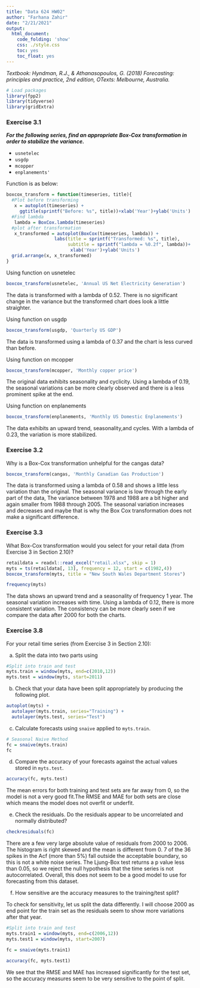 ---
title: "Data 624 HW02"
author: "Farhana Zahir"
date: "2/21/2021"
output:
  html_document:
    code_folding: 'show'
    css: ./style.css
    toc: yes
    toc_float: yes
---

*Textbook: Hyndman, R.J., & Athanasopoulos, G. (2018) Forecasting: principles and practice, 2nd edition, OTexts: Melbourne, Australia.*

```{r message=FALSE, warning=FALSE}
# Load packages
library(fpp2)
library(tidyverse)
library(gridExtra)
```

### Exercise 3.1

***For the following series, find an appropriate Box-Cox transformation in order to stabilize the variance.***

* `usnetelec`
* `usgdp`
* `mcopper`
* `enplanements'`

Function is as below:

```{r}

boxcox_transform = function(timeseries, title){
  #Plot before transforming
   x = autoplot(timeseries) + 
     ggtitle(sprintf("Before: %s", title))+xlab('Year')+ylab('Units')
  #Find lambda
   lambda = BoxCox.lambda(timeseries)
  #plot after transformation
   x_transformed = autoplot(BoxCox(timeseries, lambda)) +
                  labs(title = sprintf("Transformed: %s", title), 
                       subtitle = sprintf("lambda = %0.2f", lambda))+
                        xlab('Year')+ylab('Units')
  grid.arrange(x, x_transformed)
}
```

Using function on usnetelec

```{r}
boxcox_transform(usnetelec, 'Annual US Net Electricity Generation')
```

The data is transformed with a lambda of 0.52. There is no significant change in the variance but the transformed chart does look a little straighter.

Using function on usgdp

```{r}
boxcox_transform(usgdp, 'Quarterly US GDP')
```

The data is transformed using a lambda of 0.37 and the chart is less curved than before.

Using function on mcopper

```{r}
boxcox_transform(mcopper, 'Monthly copper price')
```

The original data exhibits seasonality and cyclicity. Using a lambda of 0.19, the seasonal variations can be more clearly observed and there is a less prominent spike at the end.

Using function on enplanements

```{r}
boxcox_transform(enplanements, 'Monthly US Domestic Enplanements')
```

The data exhibits an upward trend, seasonality,and cycles. With a lambda of 0.23, the variation is more stabilized.

### Exercise 3.2

Why is a Box-Cox transformation unhelpful for the cangas data?

```{r}
boxcox_transform(cangas, 'Monthly Canadian Gas Production')
```

The data is transformed using a lambda of 0.58 and shows a little less variation than the original. The seasonal variance is low through the early part of the data, The variance between 1978 and 1988 are a bit higher and again smaller from 1988 through 2005. The seasonal variation increases and decreases and maybe that is why the Box Cox transformation does not make a significant difference. 

### Exercise 3.3 

What Box-Cox transformation would you select for your retail data (from Exercise 3 in Section 2.10)?

```{r}
retaildata = readxl::read_excel("retail.xlsx", skip = 1)
myts = ts(retaildata[, 13], frequency = 12, start = c(1982,4))
boxcox_transform(myts, title = "New South Wales Department Stores")
```

```{r}
frequency(myts)
```
The data shows an upward trend and a seasonality of frequency 1 year. The seasonal variation increases with time. Using a lambda of 0.12, there is more consistent variation. The consistency can be more clearly seen if we compare the data after 2000 for both the charts. 

### Exercise 3.8

For your retail time series (from Exercise 3 in Section 2.10): 

a. Split the data into two parts using

```{r}
#Split into train and test
myts.train = window(myts, end=c(2010,12))
myts.test = window(myts, start=2011)
```

b. Check that your data have been split appropriately by producing the following plot.

```{r}
autoplot(myts) +
  autolayer(myts.train, series="Training") +
  autolayer(myts.test, series="Test")
```

c. Calculate forecasts using `snaive` applied to `myts.train`.

```{r}
# Seasonal Naive Method
fc = snaive(myts.train)
fc
```

d. Compare the accuracy of your forecasts against the actual values stored in `myts.test`.

```{r}
accuracy(fc, myts.test)
```
The mean errors for both training and test sets are far away from 0, so the model is not a very good fit.The RMSE and MAE for both sets are close which means the model does not overfit or underfit. 

e. Check the residuals. Do the residuals appear to be uncorrelated and normally distributed?

```{r}
checkresiduals(fc)
```

There are a few very large absolute value of residuals from 2000 to 2006. The histogram is right skewed and the mean is different from 0. 7 of the 36 spikes in the Acf (more than 5%) fall outside the acceptable boundary, so this is not a white noise series. The Ljung-Box test
returns a p value less than 0.05, so we reject the null hypothesis that the time series is not autocorrelated. Overall, this does not seem to be a good model to use for forecasting from this dataset.

f. How sensitive are the accuracy measures to the training/test split?

To check for sensitivity, let us split the data differently. I will choose 2000 as end point for the train set as the residuals seem to show more variations after that year. 

```{r}
#Split into train and test
myts.train1 = window(myts, end=c(2006,12))
myts.test1 = window(myts, start=2007)

fc = snaive(myts.train1)

accuracy(fc, myts.test1)

```

We see that the RMSE and MAE has increased significantly for the test set, so the accuracy measures seem to be very sensitive to the point of split.